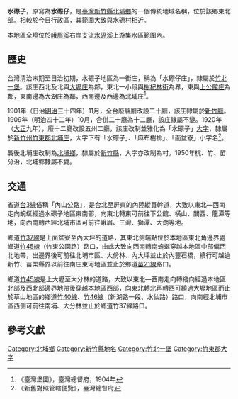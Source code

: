 {{noteTA　
|1 = zh-cn:庄; zh-hk:庄; zh-tw:庄;
}}
'''水磜子'''，原寫為'''水磜仔'''，是[[臺灣|臺灣]][[新竹縣|新竹縣]][[北埔鄉|北埔鄉]]的一個傳統地域名稱，位於該鄉東北部。相較於今日行政區，其範圍大致與水磜村相近。

本地區全境位於[[峨眉溪|峨眉溪]]右岸支流[[水磜溪|水磜溪]]上游集水區範圍內。

==歷史==
台灣清治末期至日治初期，水磜子地區為一街庄，稱為「水磜仔庄」，隸屬於[[竹北一堡|竹北一堡]]。該庄西北及北與[[大壢庄|大壢庄]]為鄰，東北一小段與[[樹杞林街|樹杞林街]]為界，東與[[上公館庄|上公館庄]]為鄰，東南邊為[[大湖_(新竹縣)|大湖庄]]為鄰，西南邊及西邊為[[北埔_(新竹縣大字)|北埔庄]]<ref>《臺灣堡圖》，臺灣總督府，1904年</ref>。

1901年（日治[[明治|明治]]三十四年）11月，全台廢縣廳改設二十廳，該庄隸屬於[[新竹廳|新竹廳]]。1909年（明治四十二年）10月，合併二十廳為十二廳，該庄隸屬不變。1920年（[[大正|大正]]九年），廢十二廳改設五州二廳，該庄改制並雅化為「水磜子」[[大字|大字]]，隸屬於[[新竹州|新竹州]][[竹東郡|竹東郡]][[北埔庄|北埔庄]]，大字下有「水磜子」、「麻布樹排」、「面盆寮」小字名<ref>《新舊對照管轄便覽》，臺灣總督府</ref>。

戰後北埔庄改制為[[北埔鄉|北埔鄉]]，隸屬於[[新竹縣|新竹縣]]，大字亦改制為村。1950年桃、竹、苗分治，北埔鄉隸屬不變。

==交通==
省道[[台3線|台3線]]俗稱「內山公路」，是台北至屏東的內陸縱貫幹道，大致以東北—西南走向蜿蜒經過水磜子地區東南部，向東北轉東可前往下公館、橫山、關西、龍潭等地，向西南轉西經北埔市區可前往峨眉、三灣、獅潭、大湖等地。

鄉道[[竹37線|竹37線]]是上面盆寮至內大坪的道路，其東北側端點位於本地區東北角邊界處鄉道[[竹45線|竹45線]]（竹東公園路）路口，由此大致向西南轉南蜿蜒穿越本地區中部偏西北地帶，出邊界後可前往北埔市區、大份林、內大坪並止於內豐石橋，續行可越過新竹、苗栗縣界以前往南庄東河地區並止於鄉道[[苗21線|苗21線]]路口。

鄉道[[竹45線|竹45線]]是上大壢至大分林的道路，大致以東北—西南走向轉縱向經過本地區北部及西北部邊界地帶後穿越本地區西部，向東北轉北再轉西可繞過大壢地區而止於草山地區的鄉道[[竹40線|竹40線]]、[[竹46線|竹46線]]（新湖路一段、水仙路）路口，向南經北埔市區西側可前往南埔、大分林並止於鄉道竹37線路口。

==參考文獻==
{{reflist}}

{{竹東郡}}

[[Category:北埔鄉|Category:北埔鄉]]
[[Category:新竹縣地名|Category:新竹縣地名]]
[[Category:竹北一堡|Category:竹北一堡]]
[[Category:竹東郡大字|Category:竹東郡大字]]